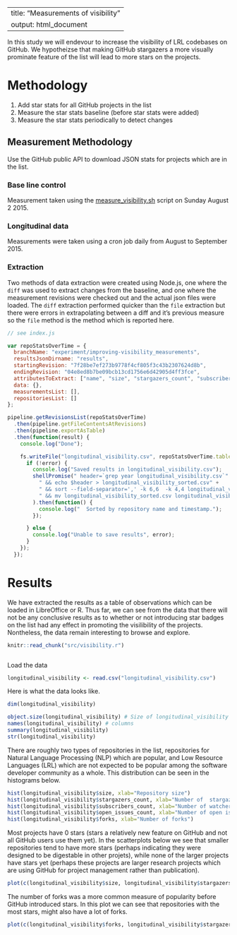
---
title: "Measurements of visibility"
output: html_document
---

In this study we will endevour to increase the visibility of LRL codebases on GitHub. We hypotheizse that making GitHub stargazers a more visually prominate feature of the list will lead to more stars on the projects.

# Methodology

1. Add star stats for all GitHub projects in the list
1. Measure the star stats baseline (before star stats were added)
1. Measure the star stats periodically to detect changes


## Measurement Methodology

Use the GitHub public API to download JSON stats for projects which are in the list.


### Base line control

Measurement taken using the [measure_visibility.sh](measure_visibility.sh) script on Sunday August 2 2015.


### Longitudinal data

Measurements were taken using a cron job daily from August to September 2015.


### Extraction

Two methods of data extraction were created using Node.js, one where the `diff` was used to extract changes from the baseline, and one where the measurement revisions were checked out and the actual json files were loaded. The `diff` extraction performed quicker than the `file` extraction but there were errors in extrapolating between a diff and it's previous measure so the `file` method is the method which is reported here.

```javascript
// see index.js

var repoStatsOverTime = {
  branchName: "experiment/improving-visibility_measurements",
  resultsJsonDirname: "results",
  startingRevision: "7f28be7ef273b9778f4cf805f3c43b2307624d8b",
  endingRevision: "04e8ed8b7be09bcb13cd1756e6d42905d4ff3fce",
  attributesToExtract: ["name", "size", "stargazers_count", "subscribers_count", "open_issues_count", "forks"],
  data: {},
  measurementsList: [],
  repositoriesList: []
};

pipeline.getRevisionsList(repoStatsOverTime)
  .then(pipeline.getFileContentsAtRevisions)
  .then(pipeline.exportAsTable)
  .then(function(result) {
    console.log("Done");

    fs.writeFile("longitudinal_visibility.csv", repoStatsOverTime.table.join("\n"), function(error) {
      if (!error) {
        console.log("Saved results in longitudinal_visibility.csv");
        shellPromise(" header=`grep year longitudinal_visibility.csv`" +
          " && echo $header > longitudinal_visibility_sorted.csv" +
          " && sort --field-separator=',' -k 6,6  -k 4,4 longitudinal_visibility.csv >> longitudinal_visibility_sorted.csv " +
          " && mv longitudinal_visibility_sorted.csv longitudinal_visibility.csv "
        ).then(function() {
          console.log("  Sorted by repository name and timestamp.");
        });

      } else {
        console.log("Unable to save results", error);
      }
    });
  });
```


# Results

We have extracted the results as a table of observations which can be loaded in LibreOffice or R. Thus far, we can see from the data that there will not be any conclusive results as to whether or not introducing star badges on the list had any effect in promoting the visilibility of the projects. Nontheless, the data remain interesting to browse and explore.

```r
knitr::read_chunk("src/visibility.r")
```

```r
```


Load the data

```r
longitudinal_visibility <- read.csv("longitudinal_visibility.csv")
```

Here is what the data looks like.

```r
dim(longitudinal_visibility)

object.size(longitudinal_visibility) # Size of longitudinal_visibility in bytes
names(longitudinal_visibility) # columns
summary(longitudinal_visibility)
str(longitudinal_visibility)
```

There are roughly two types of repositories in the list, repositories for Natural Language Processing (NLP) which are popular, and Low Resource Languages (LRL) which are not expected to be popular among the software developer community as a whole. This distribution can be seen in the histograms below.

```r
hist(longitudinal_visibility$size, xlab="Repository size")
hist(longitudinal_visibility$stargazers_count, xlab="Number of  stargazers")
hist(longitudinal_visibility$subscribers_count, xlab="Number of watchers" )
hist(longitudinal_visibility$open_issues_count, xlab="Number of open issues")
hist(longitudinal_visibility$forks, xlab="Number of forks")

```

Most projects have 0 stars (stars a relatively new feature on GitHub and not all GitHub users use them yet). In the scatterplots below we see that smaller repositories tend to have more stars (perhaps indicating they were designed to be digestable in other projets), while none of the larger projects have stars yet (perhaps these projects are larger research projects which are using GitHub for project management rather than publication).


```r
plot(c(longitudinal_visibility$size, longitudinal_visibility$stargazers_count), xlab="Size", ylab="Stars")
```

The number of forks was a more common measure of popularity before GitHub introduced stars. In this plot we can see that repositories with the most stars, might also have a lot of forks.

```r
plot(c(longitudinal_visibility$forks, longitudinal_visibility$stargazers_count), xlab="Forks", ylab="Stars")

```
